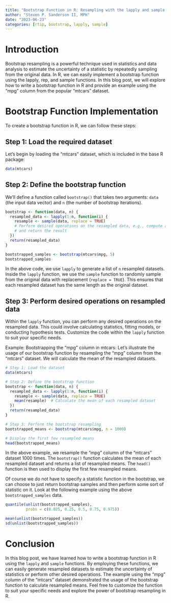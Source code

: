 ```yaml
---
title: "Bootstrap Function in R: Resampling with the lapply and sample Functions"
author: "Steven P. Sanderson II, MPH"
date: "2023-06-23"
categories: [rtip, bootstrap, lapply, sample]
---
```


# Introduction

Bootstrap resampling is a powerful technique used in statistics and data analysis to estimate the uncertainty of a statistic by repeatedly sampling from the original data. In R, we can easily implement a bootstrap function using the lapply, rep, and sample functions. In this blog post, we will explore how to write a bootstrap function in R and provide an example using the "mpg" column from the popular "mtcars" dataset.

# Bootstrap Function Implementation

To create a bootstrap function in R, we can follow these steps:

## Step 1: Load the required dataset

Let's begin by loading the "mtcars" dataset, which is included in the base R package:

```r
data(mtcars)
```

## Step 2: Define the bootstrap function

We'll define a function called `bootstrap()` that takes two arguments: `data` (the input data vector) and `n` (the number of bootstrap iterations).

```r
bootstrap <- function(data, n) {
  resampled_data <- lapply(1:n, function(i) {
    resample <- sample(data, replace = TRUE)
    # Perform desired operations on the resampled data, e.g., compute a statistic
    # and return the result
  })
  return(resampled_data)
}

bootstrapped_samples <- bootstrap(mtcars$mpg, 5)
bootstrapped_samples
```

In the above code, we use `lapply` to generate a list of `n` resampled datasets. Inside the `lapply` function, we use the `sample` function to randomly sample from the original data with replacement (`replace = TRUE`). This ensures that each resampled dataset has the same length as the original dataset.

## Step 3: Perform desired operations on resampled data

Within the `lapply` function, you can perform any desired operations on the resampled data. This could involve calculating statistics, fitting models, or conducting hypothesis tests. Customize the code within the `lapply` function to suit your specific needs.

Example: Bootstrapping the "mpg" column in mtcars:
Let's illustrate the usage of our bootstrap function by resampling the "mpg" column from the "mtcars" dataset. We will calculate the mean of the resampled datasets.

```r
# Step 1: Load the dataset
data(mtcars)

# Step 2: Define the bootstrap function
bootstrap <- function(data, n) {
  resampled_data <- lapply(1:n, function(i) {
    resample <- sample(data, replace = TRUE)
    mean(resample)  # Calculate the mean of each resampled dataset
  })
  return(resampled_data)
}

# Step 3: Perform the bootstrap resampling
bootstrapped_means <- bootstrap(mtcars$mpg, n = 1000)

# Display the first few resampled means
head(bootstrapped_means)
```

In the above example, we resample the "mpg" column of the "mtcars" dataset 1000 times. The `bootstrap()` function calculates the mean of each resampled dataset and returns a list of resampled means. The `head()` function is then used to display the first few resampled means.

Of course we do not have to specify a statistic function in the bootstrap, we can choose to just return bootstrap samples and then perform some sort of statistic on it. Look at the following example using the above `bootstrapped_samples` data.

```r
quantile(unlist(bootstrapped_samples), 
         probs = c(0.025, 0.25, 0.5, 0.75, 0.975))

mean(unlist(bootstrapped_samples))
sd(unlist(bootstrapped_samples))
```

# Conclusion

In this blog post, we have learned how to write a bootstrap function in R using the `lapply` and `sample` functions. By employing these functions, we can easily generate resampled datasets to estimate the uncertainty of statistics or perform other desired operations. The example using the "mpg" column of the "mtcars" dataset demonstrated the usage of the bootstrap function to calculate resampled means. Feel free to customize the function to suit your specific needs and explore the power of bootstrap resampling in R.